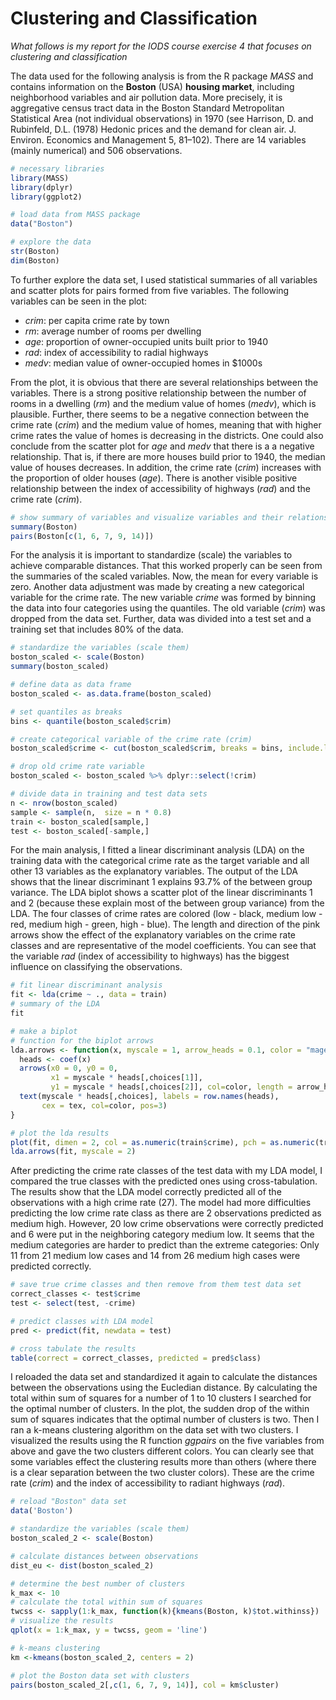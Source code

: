 # Clustering and Classification

*What follows is my report for the IODS course exercise 4 that focuses on clustering and classification*

The data used for the following analysis is from the R package *MASS* and contains information on the **Boston** (USA) **housing market**, including neighborhood variables and air pollution data. More precisely, it is aggregative census tract data in the Boston Standard Metropolitan Statistical Area (not individual observations) in 1970 (see Harrison, D. and Rubinfeld, D.L. (1978) Hedonic prices and the demand for clean air. J. Environ. Economics and Management 5, 81–102). There are 14 variables (mainly numerical) and 506 observations.

```r
# necessary libraries
library(MASS)
library(dplyr)
library(ggplot2)
```

```r
# load data from MASS package
data("Boston")
```

```r
# explore the data
str(Boston)
dim(Boston)
```

To further explore the data set, I used statistical summaries of all variables and scatter plots for pairs formed from five variables. The following variables can be seen in the plot:

* *crim*: per capita crime rate by town
* *rm*: average number of rooms per dwelling
* *age*: proportion of owner-occupied units built prior to 1940
* *rad*: index of accessibility to radial highways
* *medv*: median value of owner-occupied homes in \$1000s

From the plot, it is obvious that there are several relationships between the variables. There is a strong positive relationship between the number of rooms in a dwelling (*rm*) and the medium value of homes (*medv*), which is plausible. Further, there seems to be a negative connection between the crime rate (*crim*) and the medium value of homes, meaning that with higher crime rates the value of homes is decreasing in the districts. One could also conclude from the scatter plot for *age* and *medv* that there is a a negative relationship. That is, if there are more houses build prior to 1940, the median value of houses decreases. In addition, the crime rate (*crim*) increases with the proportion of older houses (*age*). There is another visible positive relationship between the index of accessibility of highways (*rad*) and the crime rate (*crim*).

```r
# show summary of variables and visualize variables and their relationships
summary(Boston)
pairs(Boston[c(1, 6, 7, 9, 14)])
```

For the analysis it is important to standardize (scale) the variables to achieve comparable distances. That this worked properly can be seen from the summaries of the scaled variables. Now, the mean for every variable is zero. Another data adjustment was made by creating a new categorical variable for the crime rate. The new variable *crime* was formed by binning the data into four categories using the quantiles. The old variable (*crim*) was dropped from the data set. Further, data was divided into a test set and a training set that includes 80% of the data.

```r
# standardize the variables (scale them)
boston_scaled <- scale(Boston)
summary(boston_scaled)
```

```r
# define data as data frame
boston_scaled <- as.data.frame(boston_scaled)

# set quantiles as breaks
bins <- quantile(boston_scaled$crim)

# create categorical variable of the crime rate (crim)
boston_scaled$crime <- cut(boston_scaled$crim, breaks = bins, include.lowest = TRUE, label = c("low", "med_low", "med_high", "high"))

# drop old crime rate variable
boston_scaled <- boston_scaled %>% dplyr::select(!crim)

# divide data in training and test data sets
n <- nrow(boston_scaled)
sample <- sample(n,  size = n * 0.8)
train <- boston_scaled[sample,]
test <- boston_scaled[-sample,]
```

For the main analysis, I fitted a linear discriminant analysis (LDA) on the training data with the categorical crime rate as the target variable and all other 13 variables as the explanatory variables. The output of the LDA shows that the linear discriminant 1 explains 93.7% of the between group variance. The LDA biplot shows a scatter plot of the linear discriminants 1 and 2 (because these explain most of the between group variance) from the LDA. The four classes of crime rates are colored (low - black, medium low - red, medium high - green, high - blue). The length and direction of the pink arrows show the effect of the explanatory variables on the crime rate classes and are representative of the model coefficients. You can see that the variable *rad* (index of accessibility to highways) has the biggest influence on classifying the observations.

```r
# fit linear discriminant analysis
fit <- lda(crime ~ ., data = train)
# summary of the LDA
fit

# make a biplot
# function for the biplot arrows
lda.arrows <- function(x, myscale = 1, arrow_heads = 0.1, color = "magenta3", tex = 0.75, choices = c(1,2)){
  heads <- coef(x)
  arrows(x0 = 0, y0 = 0, 
         x1 = myscale * heads[,choices[1]], 
         y1 = myscale * heads[,choices[2]], col=color, length = arrow_heads)
  text(myscale * heads[,choices], labels = row.names(heads), 
       cex = tex, col=color, pos=3)
}

# plot the lda results
plot(fit, dimen = 2, col = as.numeric(train$crime), pch = as.numeric(train$crime))
lda.arrows(fit, myscale = 2)
```

After predicting the crime rate classes of the test data with my LDA model, I compared the true classes with the predicted ones using cross-tabulation. The results show that the LDA model correctly predicted all of the observations with a high crime rate (27). The model had more difficulties predicting the low crime rate class as there are 2 observations predicted as medium high. However, 20 low crime observations were correctly predicted and 6 were put in the neighboring category medium low. It seems that the medium categories are harder to predict than the extreme categories: Only 11 from 21 medium low cases and 14 from 26 medium high cases were predicted correctly. 

```r
# save true crime classes and then remove from them test data set
correct_classes <- test$crime
test <- select(test, -crime)

# predict classes with LDA model
pred <- predict(fit, newdata = test)

# cross tabulate the results
table(correct = correct_classes, predicted = pred$class)
```

I reloaded the data set and standardized it again to calculate the distances between the observations using the Eucledian distance. By calculating the total within sum of squares for a number of 1 to 10 clusters I searched for the optimal number of clusters. In the plot, the sudden drop of the within sum of squares indicates that the optimal number of clusters is two. Then I ran a k-means clustering algorithm on the data set with two clusters. I visualized the results using the R function *ggpairs* on the five variables from above and gave the two clusters different colors. You can clearly see that some variables effect the clustering results more than others (where there is a clear separation between the two cluster colors). These are the crime rate (*crim*) and the index of accessibility to radiant highways (*rad*).

```r
# reload "Boston" data set
data('Boston')

# standardize the variables (scale them)
boston_scaled_2 <- scale(Boston)

# calculate distances between observations
dist_eu <- dist(boston_scaled_2)

# determine the best number of clusters
k_max <- 10
# calculate the total within sum of squares
twcss <- sapply(1:k_max, function(k){kmeans(Boston, k)$tot.withinss})
# visualize the results
qplot(x = 1:k_max, y = twcss, geom = 'line')

# k-means clustering
km <-kmeans(boston_scaled_2, centers = 2)

# plot the Boston data set with clusters
pairs(boston_scaled_2[,c(1, 6, 7, 9, 14)], col = km$cluster)

```